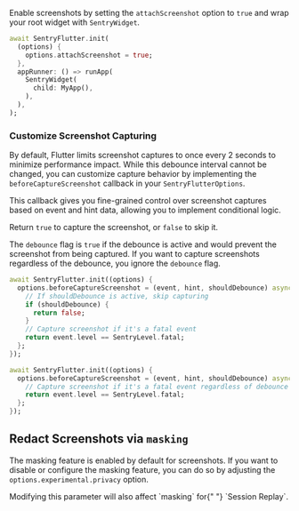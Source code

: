Enable screenshots by setting the `attachScreenshot` option to `true` and wrap your root widget with `SentryWidget`.

```dart {3, 6-8}
await SentryFlutter.init(
  (options) {
    options.attachScreenshot = true;
  },
  appRunner: () => runApp(
    SentryWidget(
      child: MyApp(),
    ),
  ),
);
```

### Customize Screenshot Capturing

By default, Flutter limits screenshot captures to once every 2 seconds to minimize performance impact. While this debounce interval cannot be changed, you can customize capture behavior by implementing the `beforeCaptureScreenshot` callback in your `SentryFlutterOptions`.

This callback gives you fine-grained control over screenshot captures based on event and hint data, allowing you to implement conditional logic.

Return `true` to capture the screenshot, or `false` to skip it.

<Alert>

The `debounce` flag is `true` if the debounce is active and would prevent the screenshot from being captured.
If you want to capture screenshots regardless of the debounce, you ignore the `debounce` flag.

</Alert>

```dart {tabTitle: 'Respect debounce'} {2-9}
await SentryFlutter.init((options) {
  options.beforeCaptureScreenshot = (event, hint, shouldDebounce) async {
    // If shouldDebounce is active, skip capturing
    if (shouldDebounce) {
      return false;
    }
    // Capture screenshot if it's a fatal event
    return event.level == SentryLevel.fatal;
  };
});
```

```dart {tabTitle: 'Ignore debounce'} {2-4}
await SentryFlutter.init((options) {
  options.beforeCaptureScreenshot = (event, hint, shouldDebounce) async {
    // Capture screenshot if it's a fatal event regardless of debounce
    return event.level == SentryLevel.fatal;
  };
});
```

## Redact Screenshots via `masking`

The masking feature is enabled by default for screenshots.
If you want to disable or configure the masking feature, you can do so by adjusting the `options.experimental.privacy` option.

<Alert level="warning">
  Modifying this parameter will also affect `masking` for{" "}
  <PlatformLink to="/session-replay/">`Session Replay`</PlatformLink>.
</Alert>

<PlatformContent includePath="replay/privacy-configuration" />
